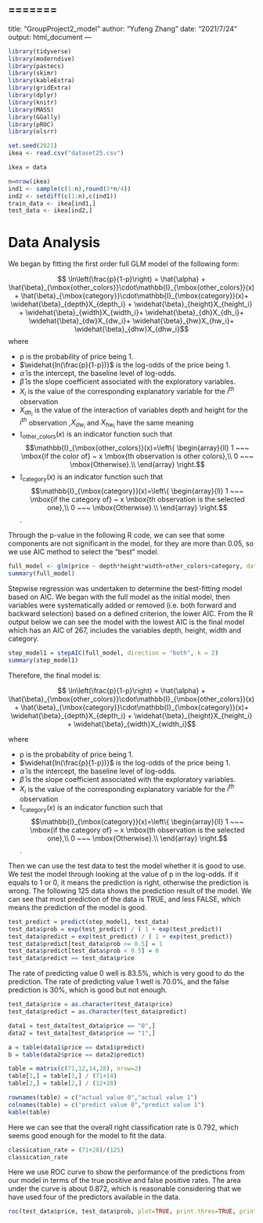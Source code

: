 
=======
---
title: "GroupProject2_model"
author: "Yufeng Zhang"
date: "2021/7/24"
output: html_document
---

```r
library(tidyverse)
library(moderndive)
library(pastecs)
library(skimr)
library(kableExtra)
library(gridExtra)
library(dplyr)
library(knitr)
library(MASS)
library(GGally)
library(pROC)
library(olsrr)
```

``` R
set.seed(2021)
ikea <- read.csv("dataset25.csv")

ikea = data

n=nrow(ikea)
ind1 <- sample(c(1:n),round(3*n/4))
ind2 <- setdiff(c(1:n),c(ind1))
train_data <- ikea[ind1,]
test_data <- ikea[ind2,]
```

# Data Analysis {#sec:DA}

We began by fitting the first order full GLM model of the following form:

$$ \ln\left(\frac{p}{1-p}\right) = \hat{\alpha} +  
\hat{\beta}_{\mbox{other_colors}}\cdot\mathbb{I}_{\mbox{other_colors}}(x) +
\hat{\beta}_{\mbox{category}}\cdot\mathbb{I}_{\mbox{category}}(x)+
\widehat{\beta}_{depth}X_{depth_i} + \widehat{\beta}_{height}X_{height_i} + \widehat{\beta}_{width}X_{width_i}+ \widehat{\beta}_{dh}X_{dh_i}+ \widehat{\beta}_{dw}X_{dw_i}+ \widehat{\beta}_{hw}X_{hw_i}+ \widehat{\beta}_{dhw}X_{dhw_i}$$
where

* p is the probability of price being 1.
* $\widehat{ln(\frac{p}{1-p})}$ is the log-odds of the price being 1.
* $\hat{\alpha}$ is the intercept, the baseline level of log-odds.
* $\hat{\beta}$ is the slope coefficient associated with the exploratory variables.
* $X_i$ is the value of the corresponding explanatory variable for the $i^{th}$ observation 
* $X_{dh_i}$ is the value of the interaction of variables depth and height for the $i^{th}$ observation ,$X_{dw_i}$ and $X_{hw_i}$ have the same meaning 
* $\mathbb{I}_{\mbox{other_colors}}(x)$ is an indicator function such that
$$\mathbb{I}_{\mbox{other_colors}}(x)=\left\{
\begin{array}{ll}
1 ~~~ \mbox{if the color of} ~ x \mbox{th observation is other colors},\\
0 ~~~ \mbox{Otherwise}.\\
\end{array}
\right.$$ 
* $\mathbb{I}_{\mbox{category}}(x)$ is an indicator function such that
$$\mathbb{I}_{\mbox{category}}(x)=\left\{
\begin{array}{ll}
1 ~~~ \mbox{if the category of} ~ x \mbox{th observation is the selected one},\\
0 ~~~ \mbox{Otherwise}.\\
\end{array}
\right.$$.

Through the p-value in the following R code, we can see that some components are not significant in the model, for they are more than 0.05, so we use AIC method to select the "best" model.

``` R
full_model <- glm(price ~ depth*height*width+other_colors+category, data = train_data, family = binomial(link = "logit"))
summary(full_model)
```

Stepwise regression was undertaken to determine the best-fitting model based on AIC. We began with the full model as the initial model, then variables were systematically added or removed (i.e. both forward and backward selection) based on a defined criterion, the lower AIC. From the R output below we can see the model with the lowest AIC is the final model which has an AIC of 267, includes the variables depth, height, width and category.

```r
step_model1 = stepAIC(full_model, direction = "both", k = 2)
summary(step_model1)
```
Therefore, the final model is:

$$ \ln\left(\frac{p}{1-p}\right) = \hat{\alpha} +  
\hat{\beta}_{\mbox{other_colors}}\cdot\mathbb{I}_{\mbox{other_colors}}(x) +
\hat{\beta}_{\mbox{category}}\cdot\mathbb{I}_{\mbox{category}}(x)+
\widehat{\beta}_{depth}X_{depth_i} + \widehat{\beta}_{height}X_{height_i} + \widehat{\beta}_{width}X_{width_i}$$

where

* p is the probability of price being 1.
* $\widehat{ln(\frac{p}{1-p})}$ is the log-odds of the price being 1.
* $\hat{\alpha}$ is the intercept, the baseline level of log-odds.
* $\hat{\beta}$ is the slope coefficient associated with the exploratory variables.
* $X_i$ is the value of the corresponding explanatory variable for the $i^{th}$ observation 
* $\mathbb{I}_{\mbox{category}}(x)$ is an indicator function such that
$$\mathbb{I}_{\mbox{category}}(x)=\left\{
\begin{array}{ll}
1 ~~~ \mbox{if the category of} ~ x \mbox{th observation is the selected one},\\
0 ~~~ \mbox{Otherwise}.\\
\end{array}
\right.$$.

Then we can use the test data to test the model whether it is good to use. We test the model through looking at the value of p in the log-odds. If it equals to 1 or 0, it means the prediction is right, otherwise the prediction is wrong.
The following 125 data shows the prediction result of the model. We can see that most prediction of the data is TRUE, and less FALSE, which means the prediction of the model is good.

```r
test_predict = predict(step_model1, test_data)
test_data$prob = exp(test_predict) / ( 1 + exp(test_predict))
test_data$predict = exp(test_predict) / ( 1 + exp(test_predict))
test_data$predict[test_data$prob >= 0.5] = 1
test_data$predict[test_data$prob < 0.5] = 0
test_data$predict == test_data$price
```

The rate of predicting value 0 well is 83.5%, which is very good to do the prediction.
The rate of predicting value 1 well is 70.0%, and the false prediction is 30%, which is good but not enough. 

```r
test_data$price = as.character(test_data$price)
test_data$predict = as.character(test_data$predict)

data1 = test_data[test_data$price == "0",]
data2 = test_data[test_data$price == "1",]

a = table(data1$price == data1$predict)
b = table(data2$price == data2$predict)

table = matrix(c(71,12,14,28), nrow=2)
table[1,] = table[1,] / (71+14)
table[2,] = table[2,] / (12+28)

rownames(table) = c("actual value 0","actual value 1")
colnames(table) = c("predict value 0","predict value 1")
kable(table)
```

Here we can see that the overall right classification rate is 0.792, which seems good enough  for the model to fit the data.

```r
classication_rate = (71+28)/(125)
classication_rate
```

Here we use ROC curve to show the performance of the predictions from our model in terms of the true positive and false positive rates.
The area under the curve is about 0.872, which is reasonable considering that we have used four of the predictors available in the data.

```r
roc(test_data$price, test_data$prob, plot=TRUE, print.thres=TRUE, print.auc=TRUE)
```


